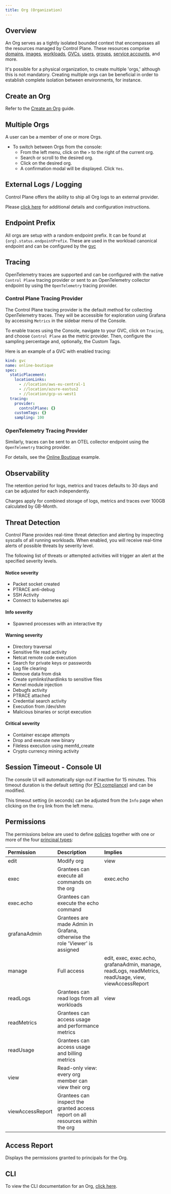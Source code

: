 ```yaml
---
title: Org (Organization)
---
```


## Overview

An Org serves as a tightly isolated bounded context that encompasses all the resources managed by Control Plane. These resources comprise [domains](/reference/domain), [images](/reference/image), [workloads](/concepts/workload), [GVCs](/reference/gvc), [users](/reference/user), [groups](/reference/group), [service accounts](/reference/serviceaccount), and more.

It's possible for a physical organization, to create multiple 'orgs,' although this is not mandatory. Creating multiple orgs can be beneficial in order to establish complete isolation between environments, for instance.

## Create an Org

Refer to the [Create an Org](/guides/create-org) guide.

## Multiple Orgs

A user can be a member of one or more Orgs.

- To switch between Orgs from the console:
  - From the left menu, click on the `>` to the right of the current org.
  - Search or scroll to the desired org.
  - Click on the desired org.
  - A confirmation modal will be displayed. Click `Yes`.

## External Logs / Logging

Control Plane offers the ability to ship all Org logs to an external provider.

Please [click here](/external-logging/overview) for additional details and configuration instructions.

## Endpoint Prefix

All orgs are setup with a random endpoint prefix. It can be found at `{org}.status.endpointPrefix`.
These are used in the workload canonical endpoint and can be configured by the [gvc](/reference/gvc#endpoint-naming-format)

## Tracing

OpenTelemetry traces are supported and can be configured with the native `Control Plane` tracing provider or sent to an OpenTelemetry collector endpoint by using the `OpenTelemetry` tracing provider.

### Control Plane Tracing Provider

The Control Plane tracing provider is the default method for collecting OpenTelemetry traces. They will be accessible for exploration using Grafana by accessing `Metrics` in the sidebar menu of the Console.

To enable traces using the Console, navigate to your GVC, click on `Tracing`, and choose `Control Plane` as the metric provider. Then, configure the sampling percentage and, optionally, the Custom Tags.

Here is an example of a GVC with enabled tracing:

```yaml YAML
kind: gvc
name: online-boutique
spec:
  staticPlacement:
    locationLinks:
      - //location/aws-eu-central-1
      - //location/azure-eastus2
      - //location/gcp-us-west1
  tracing:
    provider:
      controlPlane: {}
    customTags: {}
    sampling: 100
```

### OpenTelemetry Tracing Provider

Similarly, traces can be sent to an OTEL collector endpoint using the `OpenTelemetry` tracing provider.

For details, see the [Online Boutique](https://github.com/controlplane-com/examples/blob/main/examples/online-boutique/README.md) example.

## Observability

The retention period for logs, metrics and traces defaults to 30 days and can be adjusted for each independently.

Charges apply for combined storage of logs, metrics and traces over 100GB calculated by GB-Month.

## Threat Detection

Control Plane provides real-time threat detection and alerting by inspecting syscalls of all running workloads.
When enabled, you will receive real-time alerts of possible threats by severity level.

The following list of threats or attempted activities will trigger an alert at the specified severity levels.

#### Notice severity

- Packet socket created
- PTRACE anti-debug
- SSH Activity
- Connect to kubernetes api

#### Info severity

- Spawned processes with an interactive tty

#### Warning severity

- Directory traversal
- Sensitive file read activity
- Netcat remote code execution
- Search for private keys or passwords
- Log file clearing
- Remove data from disk
- Create symlinks\hardlinks to sensitive files
- Kernel module injection
- Debugfs activity
- PTRACE attached
- Credential search activity
- Execution from /dev/shm
- Malicious binaries or script execution

#### Critical severity

- Container escape attempts
- Drop and execute new binary
- Fileless execution using memfd_create
- Crypto currency mining activity

## Session Timeout - Console UI

The console UI will automatically sign out if inactive for 15 minutes. This timeout duration is the
default setting (for [PCI compliance](/compliance#pci)) and can be modified.

This timeout setting (in seconds) can be adjusted from the `Info` page when clicking on the `Org` link from the left menu.

## Permissions

The permissions below are used to define [policies](/reference/policy) together with one or more of the four
[principal types](/concepts/principal_types):

| Permission       | Description                                                                    | Implies                                                                                               |
| :--------------- | :----------------------------------------------------------------------------- | :---------------------------------------------------------------------------------------------------- |
| edit             | Modify org                                                                     | view                                                                                                  |
| exec             | Grantees can execute all commands on the org                                   | exec.echo                                                                                             |
| exec.echo        | Grantees can execute the echo command                                          |                                                                                                       |
| grafanaAdmin     | Grantees are made Admin in Grafana, otherwise the role 'Viewer' is assigned    |                                                                                                       |
| manage           | Full access                                                                    | edit, exec, exec.echo, grafanaAdmin, manage, readLogs, readMetrics, readUsage, view, viewAccessReport |
| readLogs         | Grantees can read logs from all workloads                                      | view                                                                                                  |
| readMetrics      | Grantees can access usage and performance metrics                              |                                                                                                       |
| readUsage        | Grantees can access usage and billing metrics                                  |                                                                                                       |
| view             | Read-only view: every org member can view their org                            |                                                                                                       |
| viewAccessReport | Grantees can inspect the granted access report on all resources within the org |                                                                                                       |

## Access Report

Displays the permissions granted to principals for the Org.

## CLI

To view the CLI documentation for an Org, [click here](/reference/cli#org).
